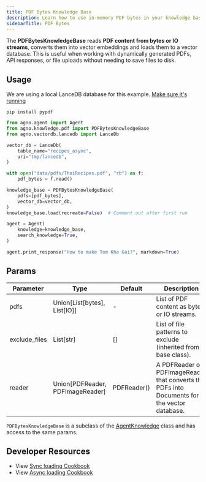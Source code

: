 ```yaml
---
title: PDF Bytes Knowledge Base
description: Learn how to use in-memory PDF bytes in your knowledge base.
sidebarTitle: PDF Bytes
---
```


The **PDFBytesKnowledgeBase** reads **PDF content from bytes or IO streams**, converts them into vector embeddings and loads them to a vector database. This is useful when working with dynamically generated PDFs, API responses, or file uploads without needing to save files to disk.

## Usage

<Note>

We are using a local LanceDB database for this example. [Make sure it's running](https://docs.agno.com/vectordb/lancedb)

</Note>

```shell
pip install pypdf
```

```python knowledge_base.py
from agno.agent import Agent
from agno.knowledge.pdf import PDFBytesKnowledgeBase
from agno.vectordb.lancedb import LanceDb

vector_db = LanceDb(
    table_name="recipes_async",
    uri="tmp/lancedb",
)

with open("data/pdfs/ThaiRecipes.pdf", "rb") as f:
    pdf_bytes = f.read()

knowledge_base = PDFBytesKnowledgeBase(
    pdfs=[pdf_bytes],
    vector_db=vector_db,
)
knowledge_base.load(recreate=False)  # Comment out after first run

agent = Agent(
    knowledge=knowledge_base,
    search_knowledge=True,
)

agent.print_response("How to make Tom Kha Gai?", markdown=True)
```

## Params

| Parameter | Type           | Default | Description                                                                         |
| --------- | -------------- | ------- | ----------------------------------------------------------------------------------- |
| pdfs | Union[List[bytes], List[IO]] | - | List of PDF content as bytes or IO streams. |
| exclude_files | List[str] | [] | List of file patterns to exclude (inherited from base class). |
| reader | Union[PDFReader, PDFImageReader] | PDFReader() | A PDFReader or PDFImageReader that converts the PDFs into Documents for the vector database. |

`PDFBytesKnowledgeBase` is a subclass of the [AgentKnowledge](/reference/knowledge/base) class and has access to the same params.

## Developer Resources

- View [Sync loading Cookbook](https://github.com/agno-agi/agno/tree/v2.0/cookbook/agent_concepts/knowledge/pdf_bytes_kb.py)
- View [Async loading Cookbook](https://github.com/agno-agi/agno/tree/v2.0/cookbook/agent_concepts/knowledge/pdf_bytes_kb_async.py)

